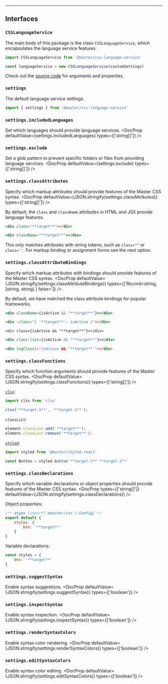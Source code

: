 
---

## Interfaces
### `CSSLanguageService`
The main body of this package is the class `CSSLanguageService`, which encapsulates the language service features.
```js
import CSSLanguageService from '@master/css-language-service'

const languageService = new CSSLanguageService(customSettings)
```

Check out the [source code](https://github.com/master-co/css/blob/rc/packages/language-service/src/core.ts) for arguments and properties.

### `settings`
The default language service settings.
```js
import { settings } from '@master/css-language-service'
```

### `settings.includedLanguages`
Set which languages ​​should provide language services.
<DocProp defaultValue={settings.includedLanguages} types={['string[]']} />

### `settings.exclude`
Set a glob pattern to prevent specific folders or files from providing language services.
<DocProp defaultValue={settings.exclude} types={['string[]']} />

### `settings.classAttributes`
Specify which markup attributes should provide features of the Master CSS syntax.
<DocProp defaultValue={JSON.stringify(settings.classAttributes)} types={['string[]']} />

By default, the `class` and `className` attributes in HTML and JSX provide language features.
```html name=html
<div class="**target**"></div>
```
```jsx name=jsx
<div className="**target**"></div>
```
This only matches attributes with string tokens, such as `class=""` or `class=''`. For markup binding or assignment forms see the next option.

### `settings.classAttributeBindings`
Specify which markup attributes with bindings should provide features of the Master CSS syntax.
<DocProp defaultValue={JSON.stringify(settings.classAttributeBindings)} types={['Record<string, [string, string] | false>']} />

By default, we have matched the class attribute bindings for popular frameworks.
```jsx name=jsx
<div className={isActive && "**target**"}></div>
```
```html name=vue
<div :class="{ '**target**': isActive }"></div>
```
```svelte name=svelte
<div class={isActive && "**target**"}></div>
```
```jsx name=astro
<div class:list={isActive && "**target**"}></div>
```
```html name=angular
<div [ngClass]="isActive && '**target**'"></div>
```

### `settings.classFunctions`
Specify which function arguments should provide features of the Master CSS syntax.
<DocProp defaultValue={JSON.stringify(settings.classFunctions)} types={['string[]']} />

[`clsx`](https://github.com/lukeed/clsx):
```js
import clsx from 'clsx'

clsx('**target-1**', '**target-2**');
```
`classList`:
```js
element.classList.add('**target**');
element.classList.remove('**target**');
```
[`styled`](https://github.com/master-co/styled):
```js
import styled from '@master/styled.react'

const Button = styled.button`**target-1** **target-2**`
```

### `settings.classDeclarations`
Specify which variable declarations or object properties should provide features of the Master CSS syntax.
<DocProp types={['string[]']} defaultValue={JSON.stringify(settings.classDeclarations)} />

Object properties:
```js name=master.css.js
/** @type {import('@master/css').Config} */
export default {
    styles: {
        btn: '**target**'
    }
}
```
Variable declarations:
```js
const styles = {
    btn: '**target**'
}
```

### `settings.suggestSyntax`
Enable syntax suggestions.
<DocProp defaultValue={JSON.stringify(settings.suggestSyntax)} types={['boolean']} />

### `settings.inspectSyntax`
Enable syntax inspection.
<DocProp defaultValue={JSON.stringify(settings.inspectSyntax)} types={['boolean']} />

### `settings.renderSyntaxColors`
Enable syntax color rendering.
<DocProp defaultValue={JSON.stringify(settings.renderSyntaxColors)} types={['boolean']} />

### `settings.editSyntaxColors`
Enable syntax color editing.
<DocProp defaultValue={JSON.stringify(settings.editSyntaxColors)} types={['boolean']} />
